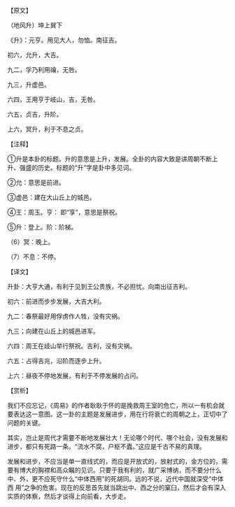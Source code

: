 

【原文】

（地风升）坤上巽下

《升》：元亨。用见大人，勿恤。南征吉。

初六，允升，大吉。

九二，孚乃利用禴，无咎。

九三，升虚邑。

六四，王用亨于岐山，吉，无咎。

六五，贞吉，升阶。

上六，冥升，利于不息之贞。

【注释】

①升是本卦的标题。升的意思是上升，发展。全卦的内容大致是讲周朝不断上升、强盛的历史。标题的“升”字是卦中多见词。

②允：意思是前进。

③虚邑：建在大山丘上的城邑。

④王：周玉。亨： 即“享”，意思是祭祝。

⑤升：登上。阶：阶梯。

（6）冥：晚上。

（7）不息：不停。

【译文】

升卦：大亨大通，有利于见到王公贵族，不必担忧。向南出征吉利。

初六：前进而步步发展，大吉大利。

九二：春祭最好用俘虏作人牲，没有灾祸。

九三；向建在山丘上的城邑进军。

六四：周王在歧山举行祭祝。吉利，没有灾祸。

六五：占得吉兆，沿阶而逐步上升。

上六：昼夜不停地发展，有利于不停发展的占问。

【赏析】

我们不应忘记，《周易》的作者耿耿于怀的是挽救周王室的危亡，所以一有机会就要表达这一意图。这一卦的主题是发展进步，用在行将衰亡的周朝之上，正切中了问题的关键。

其实，岂止是周代才需要不断地发展壮大！无论哪个时代、哪个社会，没有发展和进步，都只有死路一条。“流水不腐，户枢不蠹。”这应是千古不易的真理。

发展和进步，不应当是单一直线式的，而应是开放式的，放射式的，金方位的，需要有博大的胸襟和高众瞩的见识。只要于我有利的，就广采博纳，而不要分什么中、外，更不应死守什么“中体西用”的死胡同。远的不说，近代中国就深受“中体西 用”之争的危害。现在的反思首先就当跳出中、西之分的窠臼，然后才会有深入实质的体察，然后才谈得上向前看，大步走。

